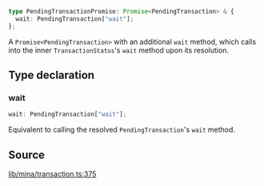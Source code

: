```ts
type PendingTransactionPromise: Promise<PendingTransaction> & {
  wait: PendingTransaction["wait"];
};
```

A `Promise<PendingTransaction>` with an additional `wait` method, which calls
into the inner `TransactionStatus`'s `wait` method upon its resolution.

## Type declaration

### wait

```ts
wait: PendingTransaction["wait"];
```

Equivalent to calling the resolved `PendingTransaction`'s `wait` method.

## Source

[lib/mina/transaction.ts:375](https://github.com/o1-labs/o1js/blob/main/src/lib/mina/transaction.ts#L375)
